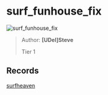 
# surf_funhouse_fix

![surf_funhouse_fix](https://raw.githubusercontent.com/Sayt123/SurfMapPics/Maps-and-bonuses/csgo/surf_funhouse_fix.jpg)

> Author: **[UDel]Steve**
>
> Tier 1

## Records

[surfheaven](https://surfheaven.eu/map/surf_funhouse_fix)
